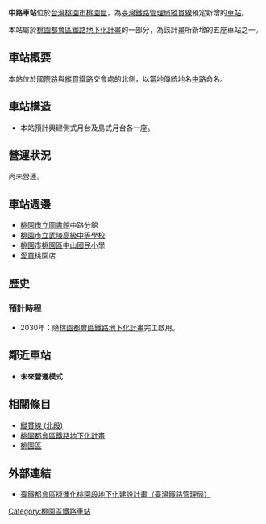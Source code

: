 {{桃園市未來建設}}
{{Infobox_Station|
|RouteType=Tra|
|Title=中路車站|
|EngTitle=Zhonglu Station|
|linecolour={{台鐵顏色}}|
|ImageName=|
|ImageSize=250px|
|Code=未知|
|Operator={{rint|tw|tra}} [[臺灣鐵路管理局|臺灣鐵路管理局]]|
|Line={{rint|tw|tra}} [[縱貫線_(北段)|<font color="#888888">縱貫線</font>]]（細部設計中）|
|country={{ROC}}|
|borough=[[桃園市|桃園市]][[桃園區|桃園區]]|
|address=|
|StartDate=預計2030年|
|Style=[[地下車站|地下車站]]|
|TraOldName=|
|TraLevel=|
|TraPlatformS=[[島式月台|島式月台]]、[[側式月台|側式月台]]各一座| 
|TraElecCode=|
|TraWeb=|
|TraStartLocal=基隆|
|TraMile=|
}}
'''中路車站'''位於[[台灣|台灣]][[桃園市|桃園市]][[桃園區|桃園區]]，為[[臺灣鐵路管理局|臺灣鐵路管理局]][[縱貫線_(北段)|縱貫線]]預定新增的[[車站|車站]]。

本站屬於[[桃園都會區鐵路地下化計畫|桃園都會區鐵路地下化計畫]]的一部分，為該計畫所新增的五座車站之一。

==車站概要==
本站位於[[國際路_(桃園市)|國際路]]與[[縱貫線_(北段)|縱貫鐵路]]交會處的北側，以當地傳統地名[[中路_(桃園市)|中路]]命名。

==車站構造==
*本站預計興建側式月台及島式月台各一座。

==營運狀況==
尚未營運。

==車站週邊==
*[[桃園市立圖書館|桃園市立圖書館]]中路分館
*[[桃園市立武陵高級中等學校|桃園市立武陵高級中等學校]]
*[[桃園市桃園區中山國民小學|桃園市桃園區中山國民小學]]
*[[愛買|愛買]]桃園店

==歷史==
===預計時程===
*2030年：隨[[桃園都會區鐵路地下化計畫|桃園都會區鐵路地下化計畫]]完工啟用。

==鄰近車站==
*'''未來營運模式'''
{{start rail box|[[臺灣鐵路管理局|臺灣鐵路管理局]]}}
{{s-inop|[[桃園車站_(臺鐵)|桃園車站]]|}}
{{s-line|[[縱貫線_(北段)|縱貫線]]|（[[桃園都會區鐵路地下化計畫|桃園鐵路地下化]]）<br>（細部設計中）|#0008BD}}
{{s-unbuilt|[[桃園醫院車站|桃園醫院車站]]||}}
{{end box}}

==相關條目==
*[[縱貫線_(北段)|縱貫線 (北段)]]
*[[桃園都會區鐵路地下化計畫|桃園都會區鐵路地下化計畫]]
*[[桃園區|桃園區]]

==外部連結==
*[http://search.railway.gov.tw/EAY980521/index.html 臺鐵都會區捷運化桃園段地下化建設計畫（臺灣鐵路管理局）]

{{台灣鐵路縱貫線北段}}
{{桃園捷運紅線}}
<!--
[[category:縱貫線車站(北段)|N]]
臺鐵車站Category 是由模板加上-->
[[Category:桃園區鐵路車站|Category:桃園區鐵路車站]]